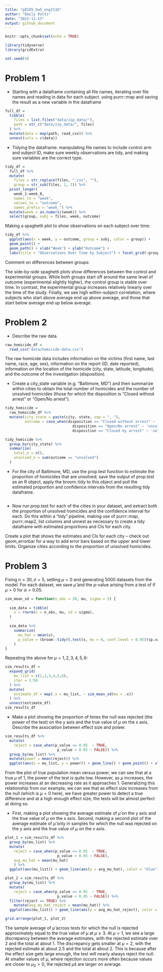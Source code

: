 ```yaml
---
title: "p8105_hw5_enp2116"
author: "Emily Potts"
date: "2022-11-13"
output: github_document
---
```


```r
knitr::opts_chunk$set(echo = TRUE)

library(tidyverse)
library(gridExtra)

set.seed(4)
```

# Problem 1
* Starting with a dataframe containing all file names, iterating over file names and reading in data for each subject. using purrr::map and saving the result as a new variable in the dataframe
```r
full_df = 
  tibble(
    files = list.files("data/zip_data/"),
    path = str_c("data/zip_data/", files)
  ) %>% 
  mutate(data = map(path, read_csv)) %>% 
  unnest(cols = c(data))
```

* Tidying the dataframe: manipulating file names to include control arm and subject ID, make sure weekly observations are tidy, and making sure variables are the correct type.
```r
tidy_df = 
  full_df %>% 
  mutate(
    files = str_replace(files, ".csv", ""),
    group = str_sub(files, 1, 3)) %>% 
  pivot_longer(
    week_1:week_8,
    names_to = "week",
    values_to = "outcome",
    names_prefix = "week_") %>% 
  mutate(week = as.numeric(week)) %>% 
  select(group, subj = files, week, outcome)
```

Making a spaghetti plot to show observations on each subject over time:
```r
tidy_df %>% 
  ggplot(aes(x = week, y = outcome, group = subj, color = group)) + 
  geom_point() + 
  geom_path() + xlab("Week") + ylab("Outcome") + 
  labs(title = "Observations Over Time by Subject") + facet_grid(~group)
```

Comment on differences between groups:

The side-by-side spaghetti plots show differences between the control and experimental groups. While both groups start off around the same level of outcome (experimental slightly higher), the control group is stable over time. In contrast, the experimental group increases relatively linearly over the time of the study. Finally, we see high within-subject correlation, where subjects who start above average end up above average, and those that start below average end up below average. 

# Problem 2

* Describe the raw data. 
```r
raw_homicide_df =
  read_csv("data/homicide-data.csv")
```
The raw homicide data includes information on the victims (first name, last name, race, age, sex), information on the report (ID, date reported), information on the location of the homicide (city, state, latitude, longitude), and the outcome of the investigation (disposition).

* Create a city_state variable (e.g. “Baltimore, MD”) and then summarize within cities to obtain the total number of homicides and the number of unsolved homicides (those for which the disposition is “Closed without arrest” or “Open/No arrest”).
```r
tidy_homicide = 
  raw_homicide_df %>% 
  mutate(city_state = paste(city, state, sep = ", "),
         outcome = case_when(disposition == "Closed without arrest" ~ 'unsolved',
                               disposition == "Open/No arrest" ~ 'unsolved',
                               disposition == "Closed by arrest" ~ 'solved'))

tidy_homicide %>% 
  group_by(city_state) %>% 
  summarize(
    total_n = n(),
    unsolved_n = sum(outcome == "unsolved")
  )
```

* For the city of Baltimore, MD, use the prop.test function to estimate the proportion of homicides that are unsolved; save the output of prop.test as an R object, apply the broom::tidy to this object and pull the estimated proportion and confidence intervals from the resulting tidy dataframe.
```r

```


* Now run prop.test for each of the cities in your dataset, and extract both the proportion of unsolved homicides and the confidence interval for each. Do this within a “tidy” pipeline, making use of purrr::map, purrr::map2, list columns and unnest as necessary to create a tidy dataframe with estimated proportions and CIs for each city.

Create a plot that shows the estimates and CIs for each city – check out geom_errorbar for a way to add error bars based on the upper and lower limits. Organize cities according to the proportion of unsolved homicides.




# Problem 3

Fixing $n = 30, \sigma = 5$, setting $\mu = 0$ and generating 5000 datasets from the model. For each dataset, we save $\hat{\mu}$ and the p-value arising from a test of if $\mu = 0$ for $\alpha = 0.05$. 
```r
sim_mean_sd = function(n_obs = 30, mu, sigma = 5) {
  
  sim_data = tibble(
    x = rnorm(n = n_obs, mu, sd = sigma),
  )
  
  sim_data %>% 
    summarize(
      mu_hat = mean(x),
      p_value = (broom::tidy(t.test(x, mu = 0, conf.level = 0.95))$p.value)
    )
}
```

Repeating the above for $\mu={1,2,3,4,5,6}$:
```r
sim_results_df = 
  expand_grid(
    mu_list = c(1,2,3,4,5,6),
    iter = 1:50
  ) %>% 
  mutate(
    estimate_df = map(.x = mu_list, ~ sim_mean_sd(mu = .x))
  ) %>% 
  unnest(estimate_df)
sim_results_df
```

* Make a plot showing the proportion of times the null was rejected (the power of the test) on the y axis and the true value of $\mu$ on the x axis. Describe the association between effect size and power.
```r
sim_results_df %>% 
  mutate(
    reject = case_when(p_value <= 0.05  ~ TRUE,
                        p_value > 0.05 ~ FALSE)) %>% 
  group_by(mu_list) %>% 
  mutate(power = mean(reject)) %>%
  ggplot(aes(x = mu_list, y = power)) + geom_line() + geom_point() + xlab("True Population Mean") + ylab("Power") + labs(title = "True Population Mean vs Power")
```
From the plot of true population mean versus power, we can see that at a true $\mu$ of 1, the power of the test is quite low. However, as $\mu$ increases, the power increases at an decreasing rate as it approaches 1. Generalizing this relationship from our example, we can see that as effect size increases from the null (which is $\mu = 0$ here), we have greater power to detect a true difference and at a high enough effect size, the tests will be almost perfect at doing so.

* First, making a plot showing the average estimate of $\hat{\mu}$ on the y axis and the true value of $\mu$ on the x axis. Second, making a second plot of the average estimate of $\hat{\mu}$ only in samples for which the null was rejected on the y axis and the true value of $\mu$ on the x axis. 
```r
plot_1 = sim_results_df %>% 
  group_by(mu_list) %>%
  mutate(
    reject = case_when(p_value <= 0.05  ~ TRUE,
                        p_value > 0.05 ~ FALSE),
    avg_mu_hat = mean(mu_hat)
    ) %>% 
  ggplot(aes(mu_list)) + geom_line(aes(y = avg_mu_hat), color = "blue") + geom_point(aes(y = avg_mu_hat), color = "blue") + xlab("True Population Mean") + ylab("Avg Estimate of Pop Mean") + labs(title = "True Population Mean vs Average Estimate") + ylim(0, 6)
```

```r
plot_2 = sim_results_df %>% 
  group_by(mu_list) %>%
  mutate(
    reject = case_when(p_value <= 0.05  ~ TRUE,
                        p_value > 0.05 ~ FALSE)) %>% 
  filter(reject == TRUE) %>% 
    mutate(avg_mu_hat_reject = mean(mu_hat)) %>% 
  ggplot(aes(mu_list)) + geom_line(aes(y = avg_mu_hat_reject), color = "red") + geom_point(aes(y = avg_mu_hat_reject), color = "red") + xlab("True Population Mean") + ylab("Avg Estimate of Pop Mean") + labs(title = "True Population Mean vs Average Estimate for Rejected Null") + ylim(0, 6)

grid.arrange(plot_1, plot_2)
```
The sample average of $\hat{\mu}$ across tests for which the null is rejected approximately equal to the true value of $\mu$ at $\mu \geq 3$. At $\mu = 1$, we see a large discrepancy between the average estimates, with the rejected estimate over 2 and the total at about 1. The discrepancy gets smaller at $\mu = 2$, with the rejected estimate at about 2.5 and the total at about 2. This is because after the effect size gets large enough, the test will nearly always reject the null. At smaller values of $\mu$, where rejection occurs more often because values are closer to $\mu_0 = 0$, the rejected $\hat{\mu}$s are larger on average. 




